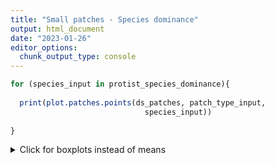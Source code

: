 ```yaml
---
title: "Small patches - Species dominance"
output: html_document
date: "2023-01-26"
editor_options: 
  chunk_output_type: console
---
```


```r
for (species_input in protist_species_dominance){
  
  print(plot.patches.points(ds_patches, patch_type_input,
                              species_input))
  
}
```

<details>
  <summary>Click for boxplots instead of means</summary>
```r
for (species_input in protist_species_dominance){
  
  print(plot.patches.boxplots(patch_type_input,
                              species_input))
  
}
```
</details> 